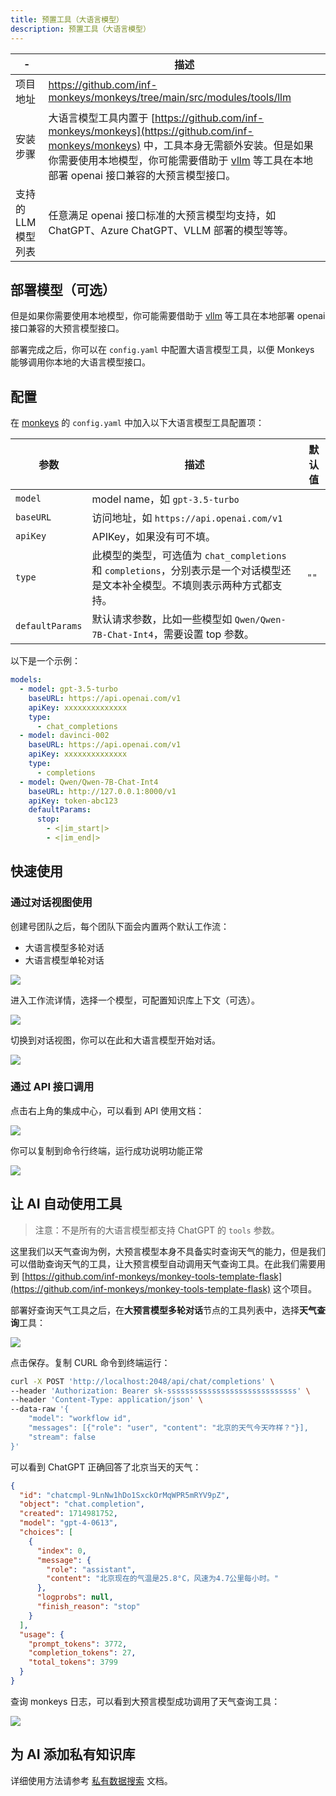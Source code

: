 ```yaml
---
title: 预置工具（大语言模型）
description: 预置工具（大语言模型）
---
```


| -        | 描述                                                                   |
| -------- | ---------------------------------------------------------------------- |
| 项目地址 | https://github.com/inf-monkeys/monkeys/tree/main/src/modules/tools/llm |
| 安装步骤 | 大语言模型工具内置于 [https://github.com/inf-monkeys/monkeys](https://github.com/inf-monkeys/monkeys) 中，工具本身无需额外安装。但是如果你需要使用本地模型，你可能需要借助于 [vllm](https://docs.vllm.ai/en/latest/serving/openai_compatible_server.html) 等工具在本地部署 openai 接口兼容的大预言模型接口。 |
| 支持的 LLM 模型列表 | 任意满足 openai 接口标准的大预言模型均支持，如 ChatGPT、Azure ChatGPT、VLLM 部署的模型等等。 |

## 部署模型（可选）

但是如果你需要使用本地模型，你可能需要借助于 [vllm](https://docs.vllm.ai/en/latest/serving/openai_compatible_server.html) 等工具在本地部署 openai 接口兼容的大预言模型接口。 

部署完成之后，你可以在 `config.yaml` 中配置大语言模型工具，以便 Monkeys 能够调用你本地的大语言模型接口。

## 配置

在 [monkeys](https://github.com/inf-monkeys/monkeys) 的 `config.yaml` 中加入以下大语言模型工具配置项：

| 参数            | 描述                                                                                                                           | 默认值 |
| --------------- | ------------------------------------------------------------------------------------------------------------------------------ | ------ |
| `model`         | model name，如 `gpt-3.5-turbo`                                                                                                 |        |
| `baseURL`       | 访问地址，如 `https://api.openai.com/v1`                                                                                       |        |
| `apiKey`        | APIKey，如果没有可不填。                                                                                                       |        |
| `type`          | 此模型的类型，可选值为 `chat_completions` 和 `completions`，分别表示是一个对话模型还是文本补全模型。不填则表示两种方式都支持。 | `""`   |
| `defaultParams` | 默认请求参数，比如一些模型如 `Qwen/Qwen-7B-Chat-Int4`，需要设置 top 参数。                                                     |        |


以下是一个示例：

```yaml
models:
  - model: gpt-3.5-turbo
    baseURL: https://api.openai.com/v1
    apiKey: xxxxxxxxxxxxxx
    type:
      - chat_completions
  - model: davinci-002
    baseURL: https://api.openai.com/v1
    apiKey: xxxxxxxxxxxxxx
    type:
      - completions
  - model: Qwen/Qwen-7B-Chat-Int4
    baseURL: http://127.0.0.1:8000/v1
    apiKey: token-abc123
    defaultParams:
      stop:
        - <|im_start|>
        - <|im_end|>
```

## 快速使用

### 通过对话视图使用

创建号团队之后，每个团队下面会内置两个默认工作流：

- 大语言模型多轮对话
- 大语言模型单轮对话

![](~/assets/installation/default-workflow.png)

进入工作流详情，选择一个模型，可配置知识库上下文（可选）。

![](~/assets/installation/config-model.png)


切换到对话视图，你可以在此和大语言模型开始对话。

![](~/assets/tools/llm/chat.png)


### 通过 API 接口调用

点击右上角的集成中心，可以看到 API 使用文档：

![](~/assets/installation/api-doc.png)

你可以复制到命令行终端，运行成功说明功能正常

![](~/assets/installation/run-in-terminal.png)

## 让 AI 自动使用工具

> 注意：不是所有的大语言模型都支持 ChatGPT 的 `tools` 参数。

这里我们以天气查询为例，大预言模型本身不具备实时查询天气的能力，但是我们可以借助查询天气的工具，让大预言模型自动调用天气查询工具。在此我们需要用到 [https://github.com/inf-monkeys/monkey-tools-template-flask](https://github.com/inf-monkeys/monkey-tools-template-flask) 这个项目。

部署好查询天气工具之后，在**大预言模型多轮对话**节点的工具列表中，选择**天气查询**工具：

![](~/assets/tools/llm/auto-call-tools.png)

点击保存。复制 CURL 命令到终端运行：

```sh
curl -X POST 'http://localhost:2048/api/chat/completions' \
--header 'Authorization: Bearer sk-sssssssssssssssssssssssssssss' \
--header 'Content-Type: application/json' \
--data-raw '{
    "model": "workflow id",
    "messages": [{"role": "user", "content": "北京的天气今天咋样？"}],
    "stream": false
}'
```

可以看到 ChatGPT 正确回答了北京当天的天气：

```json
{
  "id": "chatcmpl-9LnNw1hDo1SxckOrMqWPR5mRYV9pZ",
  "object": "chat.completion",
  "created": 1714981752,
  "model": "gpt-4-0613",
  "choices": [
    {
      "index": 0,
      "message": {
        "role": "assistant",
        "content": "北京现在的气温是25.8°C，风速为4.7公里每小时。"
      },
      "logprobs": null,
      "finish_reason": "stop"
    }
  ],
  "usage": {
    "prompt_tokens": 3772,
    "completion_tokens": 27,
    "total_tokens": 3799
  }
}
```

查询 monkeys 日志，可以看到大预言模型成功调用了天气查询工具：

![](~/assets/tools/llm/call-tool.png)

## 为 AI 添加私有知识库

详细使用方法请参考 [私有数据搜索](./builtin-tools-private-data-search) 文档。
